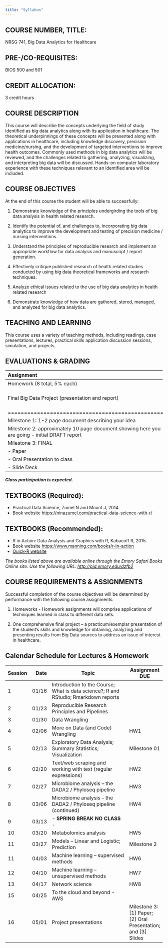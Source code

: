 ```yaml
---
title: "Syllabus"
---
```


## COURSE NUMBER, TITLE:
NRSG 741, Big Data Analytics for Healthcare

## PRE-/CO-REQUISITES:			
BIOS 500 and 501	

## CREDIT ALLOCATION:		
3 credit hours

## COURSE DESCRIPTION

This course will describe the concepts underlying the field of study identified as big data analytics along with its application in healthcare. The theoretical underpinnings of these concepts will be presented along with applications in healthcare, including knowledge discovery, precision medicine/nursing, and the development of targeted interventions to improve health outcomes. Commonly used methods in big data analytics will be reviewed, and the challenges related to gathering, analyzing, visualizing, and interpreting big data will be discussed. Hands-on computer laboratory experience with these techniques relevant to an identified area will be included.

## COURSE OBJECTIVES

At the end of this course the student will be able to successfully:

1.	Demonstrate knowledge of the principles undergirding the tools of big data analysis in health related research.

2.	Identify the potential of, and challenges to, incorporating big data analytics to improve the development and testing of precision medicine / nursing interventions.

3.	Understand the principles of reproducible research and implement an appropriate workflow for data analysis and manuscript / report generation.

4.	Effectively critique published research of health related studies conducted by using big data theoretical frameworks and research techniques.

5.	Analyze ethical issues related to the use of big data analytics in health related research

6.	Demonstrate knowledge of how data are gathered, stored, managed, and analyzed for big data analytics.

## TEACHING AND LEARNING

This course uses a variety of teaching methods, including readings, case presentations, lectures, practical skills application discussion sessions, simulation, and projects.

## EVALUATIONS & GRADING

| Assignment                                      | Points |
|:-----------------------------------------------|:--------|
| Homework (8 total, 5% each) | 40 points |
| Final Big Data Project (presentation and report) | 60 points (breakdown below) |
|================================================|=========|
| Milestone 1: 1-2 page document describing your idea | 5 points |
| Milestone 2: approximately 10 page document showing here you are going - initial DRAFT report | 10 points |
| Milestone 3: FINAL |   |
| - Paper | 20 points |
| - Oral Presentation to class | 15 points |
| - Slide Deck | 10 points |

_**Class participation is expected.**_

## TEXTBOOKS (Required):

* Practical Data Science, Zumel N and Mount J, 2014.
* Book website [https://ninazumel.com/practical-data-science-with-r/](https://ninazumel.com/practical-data-science-with-r/)

## TEXTBOOKS (Recommended):

* R in Action: Data Analysis and Graphics with R, Kabacoff R, 2015.
* Book website [https://www.manning.com/books/r-in-action](https://www.manning.com/books/r-in-action)
* [Quick-R website](https://www.statmethods.net/)

_The books listed above are available online through the Emory Safari Books Online site. Use the following URL: [http://pid.emory.edu/dzfb2](http://pid.emory.edu/dzfb2)_

## COURSE REQUIREMENTS & ASSIGNMENTS

Successful completion of the course objectives will be determined by performance with the following course assignments:

1. Homeworks - Homework assignments will comprise applications of techniques learned in class to different data sets.

2. One comprehensive final project – a practicum/exemplar presentation of the student’s skills and knowledge for obtaining, analyzing and presenting results from Big Data sources to address an issue of interest in healthcare.

## Calendar Schedule for Lectures & Homework

Session	| Date | Topic                                        	| Assignment DUE
----------|--------:|-----------------------------------------------|--------------
1	| 01/16 | Introduction to the Course; What is data science?; R and RStudio; Rmarkdown reports	| 
2	| 01/23  | Reproducible Research Principles and Pipelines	| 
3	| 01/30  | Data Wrangling	| 
4	| 02/06  | More on Data (and Code) Wrangling	| HW1
5	| 02/13  | Exploratory Data Analysis; Summary Statistics; Visualization 	| Milestone 01
6	| 02/20  | Text/web scraping and working with text (regular expressions)	| HW2 
7	| 02/27  | Microbiome analysis – the DADA2 / Phyloseq pipeline	| HW3  
8	| 03/06  | Microbiome analysis – the DADA2 / Phyloseq pipeline (continued) | HW4 
9	| 03/13  | - **SPRING BREAK NO CLASS** -	| 
10	| 03/20  | Metabolomics analysis | HW5
11  | 03/27  | Models – Linear and Logistic; Prediction	| Milestone 2
11	| 04/03  | Machine learning – supervised methods	| HW6 
12	| 04/10  | Machine learning – unsupervised methods	| HW7 
13	| 04/17  | Network science	| HW8 
15	| 04/25  | To the cloud and beyond - AWS | 
16	| 05/01  | Project presentations	| Milestone 3: [1] Paper; [2] Oral Presentation; and [3] Slides  
